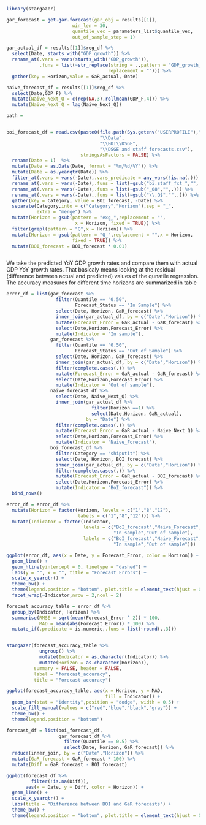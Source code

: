 
```r

library(stargazer)

```


```r

gar_forecast = get.gar.forecast(gar_obj = results[[1]],
                        win_len = 30,
                        quantile_vec = parameters_list$quantile_vec,
                        out_of_sample_step = 1)

```


```r

gar_actual_df = results[[1]]$reg_df %>% 
  select(Date, starts_with("GDP_growth")) %>% 
  rename_at(.vars = vars(starts_with("GDP_growth")),
            .funs = list(~str_replace(string = .,pattern = "GDP_growth_",
                                     replacement = ""))) %>% 
  gather(key = Horizon,value = GaR_actual,-Date)

```


```r

naive_forecast_df = results[[1]]$reg_df %>% 
  select(Date,GDP_F) %>% 
  mutate(Naive_Next_Q = c(rep(NA,3),rollmean(GDP_F,4))) %>% 
  mutate(Naive_Next_Q = lag(Naive_Next_Q))

```


```r

path = 


boi_forecast_df = read.csv(paste0(file.path(Sys.getenv("USERPROFILE"),"Documents"),
                                  "\\Data",
                                  "\\BOI\\DSGE",
                                  "\\DSGE and staff forecasts.csv"),
                           stringsAsFactors = FALSE) %>% 
  rename(Date = 1)  %>% 
  mutate(Date = as.Date(Date, format = "%m/%d/%Y")) %>% 
  mutate(Date = as.yearqtr(Date)) %>% 
  filter_at(.vars = vars(-Date),.vars_predicate = any_vars(!is.na(.))) %>% 
  rename_at(.vars = vars(-Date),.funs = list(~gsub("bi.staff_fct_","",.))) %>% 
  rename_at(.vars = vars(-Date),.funs = list(~gsub("_08","",.))) %>%
  rename_at(.vars = vars(-Date),.funs = list(~gsub("\\.Q$","",.))) %>% 
  gather(key = Category, value = BOI_forecast, -Date) %>% 
  separate(Category,into = c("Category","Horizon"),sep = "_",
           extra = "merge") %>% 
  mutate(Horizon = gsub(pattern = "exg_",replacement = "",
                         x = Horizon, fixed = TRUE)) %>% 
  filter(grepl(pattern = "Q",x = Horizon)) %>% 
  mutate(Horizon = gsub(pattern = "Q_",replacement = "",x = Horizon,
                        fixed = TRUE)) %>% 
  mutate(BOI_forecast = BOI_forecast * 0.01)



```


\subsection{Comparison to actual GDP}

We take the predicted YoY GDP growth rates and compare them with actual
GDP YoY growth rates. That basicaly means looking at the residual
(difference between actual and predicted) values of the qunatile regression. The accuracy measures for different time horizons are summarized in table
\ref{forecast_accuracy}


```r

error_df = list(gar_forecast %>% 
                  filter(Quantile == "0.50",
                         Forecast_Status == "In Sample") %>% 
                  select(Date, Horizon, GaR_forecast) %>% 
                  inner_join(gar_actual_df, by = c("Date","Horizon")) %>% 
                  mutate(Forecast_Error = GaR_actual - GaR_forecast) %>% 
                  select(Date,Horizon,Forecast_Error) %>% 
                  mutate(Indicator = "In sample"),
                gar_forecast %>% 
                  filter(Quantile == "0.50",
                         Forecast_Status == "Out of Sample") %>% 
                  select(Date, Horizon, GaR_forecast) %>% 
                  inner_join(gar_actual_df, by = c("Date","Horizon")) %>% 
                  filter(complete.cases(.)) %>% 
                  mutate(Forecast_Error = GaR_actual - GaR_forecast) %>% 
                  select(Date,Horizon,Forecast_Error) %>%
                  mutate(Indicator = "Out of sample"),
                naive_forecast_df %>% 
                  select(Date, Naive_Next_Q) %>% 
                  inner_join(gar_actual_df %>% 
                               filter(Horizon ==1) %>% 
                               select(Date,Horizon, GaR_actual),
                             by = "Date") %>% 
                  filter(complete.cases(.)) %>% 
                  mutate(Forecast_Error = GaR_actual - Naive_Next_Q) %>% 
                  select(Date,Horizon,Forecast_Error) %>%
                  mutate(Indicator = "Naive_Forecast"),
                boi_forecast_df %>% 
                  filter(Category == "shiputit") %>% 
                  select(Date, Horizon, BOI_forecast) %>% 
                  inner_join(gar_actual_df, by = c("Date","Horizon")) %>% 
                  filter(complete.cases(.)) %>% 
                  mutate(Forecast_Error = GaR_actual - BOI_forecast) %>% 
                  select(Date,Horizon,Forecast_Error) %>%
                  mutate(Indicator = "BoI_forecast")) %>%  
  bind_rows()

error_df = error_df %>% 
  mutate(Horizon = factor(Horizon, levels = c("1","8","12"),
                          labels = c("1","8","12"))) %>% 
  mutate(Indicator = factor(Indicator,
                            levels = c("BoI_forecast","Naive_Forecast",
                                       "In sample","Out of sample"),
                            labels = c("BoI_forecast","Naive_Forecast",
                                       "In sample","Out of sample")))


```


```r

ggplot(error_df, aes(x = Date, y = Forecast_Error, color = Horizon)) + 
  geom_line() + 
  geom_hline(yintercept = 0, linetype = "dashed") + 
  labs(y = "", x = "", title = "Forecast Errors") + 
  scale_x_yearqtr() +
  theme_bw() + 
  theme(legend.position = "bottom", plot.title = element_text(hjust = 0.5)) + 
  facet_wrap(~Indicator,nrow = 2,ncol = 2)


```


```r

forecast_accuracy_table = error_df %>% 
  group_by(Indicator, Horizon) %>% 
  summarise(RMSE = sqrt(mean(Forecast_Error ^ 2)) * 100,
            MAD = mean(abs(Forecast_Error)) * 100) %>% 
  mutate_if(.predicate = is.numeric,.funs = list(~round(.,3)))



```


```r

stargazer(forecast_accuracy_table %>% 
            ungroup() %>% 
            mutate(Indicator = as.character(Indicator)) %>% 
            mutate(Horizon = as.character(Horizon)),
          summary = FALSE, header = FALSE,
          label = "forecast_accuracy",
          title = "Forecast accuracy")

```


```r

ggplot(forecast_accuracy_table, aes(x = Horizon, y = MAD,
                                    fill = Indicator)) + 
  geom_bar(stat = "identity",position = "dodge", width = 0.5) + 
  scale_fill_manual(values = c("red","blue","black","gray")) + 
  theme_bw() + 
  theme(legend.position = "bottom")

```



\subsection{Naive forecast comparison}





<!-- In this section we'll compare the quantile regression predictions to BoI staff forecast. There are two types of comparison:  -->

<!-- \begin{itemize} -->
<!--   \item -->
<!--   Fixed prediction - the prediction is based on a coefficients estimated using -->
<!--   the entire sample (that is simply the fitted values of the qunatile regression). -->
<!--   \item -->
<!--   Rolling prediction - the prediction is based on a coefficients estimated using -->
<!--   the subset sample that is increased at each step. -->

<!-- \end{itemize} -->


```r

forecast_df = list(boi_forecast_df,
                   gar_forecast_df %>% 
                     filter(Quantile == 0.5) %>% 
                     select(Date, Horizon, GaR_forecast)) %>% 
  reduce(inner_join, by = c("Date","Horizon")) %>% 
  mutate(GaR_forecast = GaR_forecast * 100) %>% 
  mutate(Diff = GaR_forecast - BOI_forecast)

```


```r

ggplot(forecast_df %>% 
         filter(!is.na(Diff)),
       aes(x = Date, y = Diff, color = Horizon)) + 
  geom_line() + 
  scale_x_yearqtr() + 
  labs(title = "Difference between BOI and GaR forecasts") + 
  theme_bw() + 
  theme(legend.position = "bottom", plot.title = element_text(hjust = 0.5))

```

